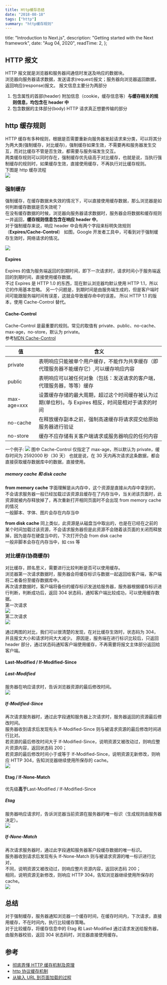 ```yaml
---
title: Http缓存总结
date: "2018-08-18"
tags: ["http"]
summary: "http缓存规则"
---
```



  title: "Introduction to Next.js",
  description: "Getting started with the Next framework",
  date: "Aug 04, 2020",
  readTime: 2,
};


## HTTP 报文

HTTP 报文就是浏览器和服务器间通信时发送及响应的数据块。  
浏览器向服务器请求数据，发送请求(request)报文；服务器向浏览器返回数据，返回响应(response)报文。
报文信息主要分为两部分

1. 包含属性的首部(header) 附加信息（cookie，缓存信息等）**与缓存相关的规则信息，均包含在 header 中**
2. 包含数据的主体部分(body) HTTP 请求真正想要传输的部分

## http 缓存规则

HTTP 缓存有多种规则，根据是否需要重新向服务器发起请求来分类，可以将其分为两大类(强制缓存，对比缓存)，强制缓存如果生效，不需要再和服务器发生交互，而对比缓存不管是否生效，都需要与服务端发生交互。  
两类缓存规则可以同时存在，强制缓存优先级高于对比缓存，也就是说，当执行强制缓存的规则时，如果缓存生效，直接使用缓存，不再执行对比缓存规则。  
下图是 http 缓存流程  
![](https://image-static.segmentfault.com/308/881/308881798-5993d33171421_articlex)

### 强制缓存

强制缓存，在缓存数据未失效的情况下，可以直接使用缓存数据，那么浏览器是如何判断缓存数据是否失效呢？  
在没有缓存数据的时候，浏览器向服务器请求数据时，服务器会将数据和缓存规则一并返回，**缓存规则信息包含在响应 header 中**。  
对于强制缓存来说，响应 header 中会有两个字段来标明失效规则（**Expires/Cache-Control**）
如图，Google 开发者工具中，可看到对于强制缓存生效时，网络请求的情况。

![](/static/images/disk-cache.png)

#### Expires

Expires 的值为服务端返回的到期时间，即下一次请求时，请求时间小于服务端返回的到期时间，直接使用缓存数据。  
不过 Expires 是 HTTP 1.0 的东西，现在默认浏览器均默认使用 HTTP 1.1，所以它的作用基本忽略。
另一个问题是，到期时间是由服务端生成的，但是客户端时间可能跟服务端时间有误差，这就会导致缓存命中的误差。
所以 HTTP 1.1 的版本，使用 Cache-Control 替代。

#### Cache-Control

Cache-Control 是最重要的规则。常见的取值有 private、public、no-cache、max-age，no-store，默认为 private。  
参考[MDN Cache-Control](https://developer.mozilla.org/zh-CN/docs/Web/HTTP/Headers/Cache-Control)

| 值          | 含义                                                                                                |
| ----------- | --------------------------------------------------------------------------------------------------- |
| private     | 表明响应只能被单个用户缓存，不能作为共享缓存（即代理服务器不能缓存它）,可以缓存响应内容             |
| public      | 表明响应可以被任何对象（包括：发送请求的客户端，代理服务器，等等）缓存                              |
| max-age=xxx | 设置缓存存储的最大周期，超过这个时间缓存被认为过期(单位秒)。与 Expires 相反，时间是相对于请求的时间 |
| no-cache    | 在释放缓存副本之前，强制高速缓存将请求提交给原始服务器进行验证                                      |
| no-store    | 缓存不应存储有关客户端请求或服务器响应的任何内容                                                    |

一个例子:
![](/static/images/max-age.png)
图中 Cache-Control 仅指定了 max-age，所以默认为 private，缓存时间为 2592000 秒（30 天）
也就是说，在 30 天内再次请求这条数据，都会直接获取缓存数据库中的数据，直接使用。

##### memory cache 和 disk cache

**from memory cache** 字面理解是从内存中，这个资源是直接从内存中拿到的，不会请求服务器一般已经加载过该资源且缓存在了内存当中，当关闭该页面时，此资源就被内存释放掉了，再次重新打开相同页面时不会出现 from memory cache 的情况  
一般脚本、字体、图片会存在内存当中

**from disk cache** 同上类似，此资源是从磁盘当中取出的，也是在已经在之前的某个时间加载过该资源，不会请求服务器但是此资源不会随着该页面的关闭而释放掉，因为是存在硬盘当中的，下次打开仍会 from disk cache  
一般非脚本会存在内存当中，如 css 等

### 对比缓存(协商缓存)

对比缓存，顾名思义，需要进行比较判断是否可以使用缓存。  
浏览器第一次请求数据时，服务器会将缓存标识与数据一起返回给客户端，客户端将二者备份至缓存数据库中。  
再次请求数据时，客户端将备份的缓存标识发送给服务器，服务器根据缓存标识进行判断，判断成功后，返回 304 状态码，通知客户端比较成功，可以使用缓存数据。  
第一次请求  
![](/static/images/cache200.png)  
第二次请求  
![](/static/images/cache304.png)

通过两图的对比，我们可以很清楚的发现，在对比缓存生效时，状态码为 304，并且报文大小和请求时间大大减少。
原因是，服务端在进行标识比较后，只返回 header 部分，通过状态码通知客户端使用缓存，不再需要将报文主体部分返回给客户端。

#### Last-Modified / If-Modified-Since

##### Last-Modified

服务器在响应请求时，告诉浏览器资源的最后修改时间。  
![](/static/images/last-modified.png)

##### If-Modified-Since

再次请求服务器时，通过此字段通知服务器上次请求时，服务器返回的资源最后修改时间。  
服务器收到请求后发现有头 If-Modified-Since 则与被请求资源的最后修改时间进行比对。  
若资源的最后修改时间大于 If-Modified-Since，说明资源又被改动过，则响应整片资源内容，返回状态码 200；  
若资源的最后修改时间小于或等于 If-Modified-Since，说明资源无新修改，则响应 HTTP 304，告知浏览器继续使用所保存的 cache。  
![](/static/images/if-modified-since.png)

#### Etag / If-None-Match

优先级**高于**Last-Modified / If-Modified-Since

##### Etag

服务器响应请求时，告诉浏览器当前资源在服务器的唯一标识（生成规则由服务器决定）。  
![](/static/images/etag.png)

##### If-None-Match

再次请求服务器时，通过此字段通知服务器客户段缓存数据的唯一标识。  
服务器收到请求后发现有头 If-None-Match 则与被请求资源的唯一标识进行比对，  
不同，说明资源又被改动过，则响应整片资源内容，返回状态码 200；  
相同，说明资源无新修改，则响应 HTTP 304，告知浏览器继续使用所保存的 cache。  
![](/static/images/if-none-match.png)

## 总结

对于强制缓存，服务器通知浏览器一个缓存时间，在缓存时间内，下次请求，直接用缓存，不在时间内，执行比较缓存策略。  
对于比较缓存，将缓存信息中的 Etag 和 Last-Modified 通过请求发送给服务器，由服务器校验，返回 304 状态码时，浏览器直接使用缓存。

## 参考

- [彻底弄懂 HTTP 缓存机制及原理](https://www.cnblogs.com/chenqf/p/6386163.html)
- [http 协议缓存机制](https://segmentfault.com/a/1190000010690320)
- [从输入 URL 到页面加载的过程](http://www.dailichun.com/2018/03/12/whenyouenteraurl.html)
